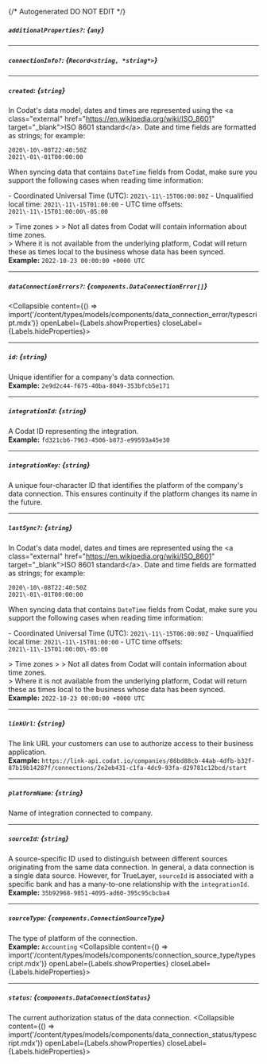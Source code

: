 {/* Autogenerated DO NOT EDIT  */}

##### `additionalProperties?`: *{`any`}*

---
##### `connectionInfo?`: *{`Record<string, *string*>`}*

---
##### `created`: *{`string`}*
In Codat's data model, dates and times are represented using the \<a class\="external" href\="https://en.wikipedia.org/wiki/ISO_8601" target\="_blank"\>ISO 8601 standard\</a\>. Date and time fields are formatted as strings; for example:

```
2020\-10\-08T22:40:50Z
2021\-01\-01T00:00:00
```



When syncing data that contains `DateTime` fields from Codat, make sure you support the following cases when reading time information:

\- Coordinated Universal Time (UTC): `2021\-11\-15T06:00:00Z`
\- Unqualified local time: `2021\-11\-15T01:00:00`
\- UTC time offsets: `2021\-11\-15T01:00:00\-05:00`

\> Time zones
\> 
\> Not all dates from Codat will contain information about time zones.  
\> Where it is not available from the underlying platform, Codat will return these as times local to the business whose data has been synced.
<br/>
**Example:** `2022-10-23 00:00:00 +0000 UTC`

---
##### `dataConnectionErrors?`: *{`components.DataConnectionError[]`}*
<Collapsible content={() => import('/content/types/models/components/data_connection_error/typescript.mdx')} openLabel={Labels.showProperties} closeLabel={Labels.hideProperties}>
</Collapsible>

---
##### `id`: *{`string`}*
Unique identifier for a company's data connection.
<br/>
**Example:** `2e9d2c44-f675-40ba-8049-353bfcb5e171`

---
##### `integrationId`: *{`string`}*
A Codat ID representing the integration.
<br/>
**Example:** `fd321cb6-7963-4506-b873-e99593a45e30`

---
##### `integrationKey`: *{`string`}*
A unique four\-character ID that identifies the platform of the company's data connection. This ensures continuity if the platform changes its name in the future.

---
##### `lastSync?`: *{`string`}*
In Codat's data model, dates and times are represented using the \<a class\="external" href\="https://en.wikipedia.org/wiki/ISO_8601" target\="_blank"\>ISO 8601 standard\</a\>. Date and time fields are formatted as strings; for example:

```
2020\-10\-08T22:40:50Z
2021\-01\-01T00:00:00
```



When syncing data that contains `DateTime` fields from Codat, make sure you support the following cases when reading time information:

\- Coordinated Universal Time (UTC): `2021\-11\-15T06:00:00Z`
\- Unqualified local time: `2021\-11\-15T01:00:00`
\- UTC time offsets: `2021\-11\-15T01:00:00\-05:00`

\> Time zones
\> 
\> Not all dates from Codat will contain information about time zones.  
\> Where it is not available from the underlying platform, Codat will return these as times local to the business whose data has been synced.
<br/>
**Example:** `2022-10-23 00:00:00 +0000 UTC`

---
##### `linkUrl`: *{`string`}*
The link URL your customers can use to authorize access to their business application.
<br/>
**Example:** `https://link-api.codat.io/companies/86bd88cb-44ab-4dfb-b32f-87b19b14287f/connections/2e2eb431-c1fa-4dc9-93fa-d29781c12bcd/start`

---
##### `platformName`: *{`string`}*
Name of integration connected to company.

---
##### `sourceId`: *{`string`}*
A source\-specific ID used to distinguish between different sources originating from the same data connection. In general, a data connection is a single data source. However, for TrueLayer, `sourceId` is associated with a specific bank and has a many\-to\-one relationship with the `integrationId`.
<br/>
**Example:** `35b92968-9851-4095-ad60-395c95cbcba4`

---
##### `sourceType`: *{`components.ConnectionSourceType`}*
The type of platform of the connection.
<br/>
**Example:** `Accounting`
<Collapsible content={() => import('/content/types/models/components/connection_source_type/typescript.mdx')} openLabel={Labels.showProperties} closeLabel={Labels.hideProperties}>
</Collapsible>

---
##### `status`: *{`components.DataConnectionStatus`}*
The current authorization status of the data connection.
<Collapsible content={() => import('/content/types/models/components/data_connection_status/typescript.mdx')} openLabel={Labels.showProperties} closeLabel={Labels.hideProperties}>
</Collapsible>


